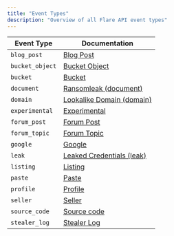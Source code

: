 ```yaml
---
title: "Event Types"
description: "Overview of all Flare API event types"
---
```


| Event Type      | Documentation                                                                   |
| --------------- | ------------------------------------------------------------------------------- |
| `blog_post`     | [Blog Post <Icon icon="book" size={16} />](/event-types/blog-post)              |
| `bucket_object` | [Bucket Object <Icon icon="book" size={16} />](/event-types/bucket-object)      |
| `bucket`        | [Bucket <Icon icon="book" size={16} />](/event-types/bucket)                    |
| `document`      | [Ransomleak (document) <Icon icon="book" size={16} />](/event-types/document)   |
| `domain`        | [Lookalike Domain (domain) <Icon icon="book" size={16} />](/event-types/domain) |
| `experimental`  | [Experimental <Icon icon="book" size={16} />](/event-types/experimental)        |
| `forum_post`    | [Forum Post <Icon icon="book" size={16} />](/event-types/forum-post)            |
| `forum_topic`   | [Forum Topic <Icon icon="book" size={16} />](/event-types/forum-topic)          |
| `google`        | [Google <Icon icon="book" size={16} />](/event-types/google)                    |
| `leak`          | [Leaked Credentials (leak) <Icon icon="book" size={16} />](/event-types/leak)   |
| `listing`       | [Listing <Icon icon="book" size={16} />](/event-types/listing)                  |
| `paste`         | [Paste <Icon icon="book" size={16} />](/event-types/paste)                      |
| `profile`       | [Profile <Icon icon="book" size={16} />](/event-types/profile)                  |
| `seller`        | [Seller <Icon icon="book" size={16} />](/event-types/seller)                    |
| `source_code`   | [Source code <Icon icon="book" size={16} />](/event-types/source-code)          |
| `stealer_log`   | [Stealer Log <Icon icon="book" size={16} />](/event-types/stealer-log)          |
